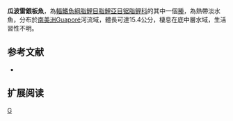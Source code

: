 {{Speciesbox 
| genus = Metynnis
| species = guaporensis
| status = NE
| status_system = IUCN3.1
| authority =  [[Eigenmann|Eigenmann]], 1915
| synonyms = 
}}
'''瓜波雷銀板魚'''，為[[輻鰭魚綱|輻鰭魚綱]][[脂鯉目|脂鯉目]][[脂鯉亞目|脂鯉亞目]][[锯脂鲤科|锯脂鲤科]]的其中一個[[種|種]]，為熱帶淡水魚，分布於[[南美洲|南美洲]]Guaporé河流域，體長可達15.4公分，棲息在底中層水域，生活習性不明。

==参考文献==
{{refbegin}}
*{{FishBase_species|genus=Metynnis|species=guaporensis|year=2013|month=10}}
{{refend}}

== 扩展阅读 ==
{{refbegin}}
{{wikispecies-inline|Metynnis guaporensis|瓜波雷銀板魚}}
{{refend}}
{{Taxonbar|from=Q11692298}}

[[Category:银板鱼属|G]]